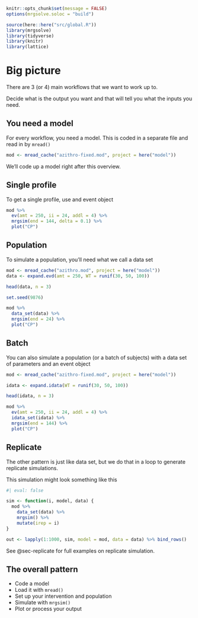 
```r
knitr::opts_chunk$set(message = FALSE)
options(mrgsolve.soloc = "build")
```


```r
source(here::here("src/global.R"))
library(mrgsolve)
library(tidyverse)
library(knitr)
library(lattice)
```


# Big picture

There are 3 (or 4) main workflows that we want to work up to. 

Decide what is the output you want and that will tell you what 
the inputs you need. 


## You need a model

For every workflow, you need a model. This is coded in a separate 
file and read in by `mread()`

```r
mod <- mread_cache("azithro-fixed.mod", project = here("model"))
```

We'll code up a model right after this overview.

## Single profile

To get a single profile, use and event object

```r
mod %>% 
  ev(amt = 250, ii = 24, addl = 4) %>% 
  mrgsim(end = 144, delta = 0.1) %>% 
  plot("CP") 
```


## Population

To simulate a population, you'll need what we call a data set

```r
mod <- mread_cache("azithro.mod", project = here("model"))
data <- expand.evd(amt = 250, WT = runif(30, 50, 100))
```

```r
head(data, n = 3)
```

```r
set.seed(9876)

mod %>% 
  data_set(data) %>% 
  mrgsim(end = 24) %>% 
  plot("CP")
```

## Batch 

You can also simulate a population (or a batch of subjects) with a 
data set of parameters and an event object


```r
mod <- mread_cache("azithro-fixed.mod", project = here("model"))

idata <- expand.idata(WT = runif(30, 50, 100))
```

```r
head(idata, n = 3)
```

```r

mod %>% 
  ev(amt = 250, ii = 24, addl = 4) %>% 
  idata_set(idata) %>% 
  mrgsim(end = 144) %>% 
  plot("CP")
```

## Replicate

The other pattern is just like data set, but we do that in a loop
to generate replicate simulations. 

This simulation might look something like this


```r
#| eval: false

sim <- function(i, model, data) {
  mod %>% 
    data_set(data) %>%
    mrgsim() %>% 
    mutate(irep = i)
}

out <- lapply(1:1000, sim, model = mod, data = data) %>% bind_rows()
```

See @sec-replicate for full examples on replicate simulation.


## The overall pattern 

- Code a model 
- Load it with `mread()`
- Set up your intervention and population
- Simulate with `mrgsim()`
- Plot or process your output

